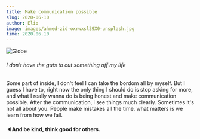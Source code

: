 ```yaml
---
title: Make communication possible
slug: 2020-06-10
author: Elio
image: images/ahmed-zid-oxrwxsl39X0-unsplash.jpg
time: 2020.06.10
---
```


![Globe](images/ahmed-zid-oxrwxsl39X0-unsplash.jpg)

###### I don't have the guts to cut something off my life

Some part of inside, I don't feel I can take the bordom all by myself. But I guess I have to, right now the only thing I should do is stop asking for more, and what I really wanna do is being honest and make communication possible.
After the communication, i see things much clearly. Sometimes it's not all about you. People make mistakes all the time, what matters is we learn from how we fall.

#### 🔈And be kind, think good for others.